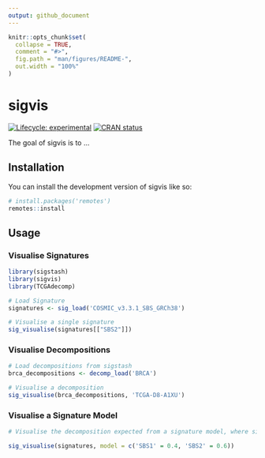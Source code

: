 ```yaml
---
output: github_document
---
```


<!-- README.md is generated from README.Rmd. Please edit that file -->

```r
knitr::opts_chunk$set(
  collapse = TRUE,
  comment = "#>",
  fig.path = "man/figures/README-",
  out.width = "100%"
)
```

# sigvis

<!-- badges: start -->
[![Lifecycle: experimental](https://img.shields.io/badge/lifecycle-experimental-orange.svg)](https://lifecycle.r-lib.org/articles/stages.html#experimental)
[![CRAN status](https://www.r-pkg.org/badges/version/sigvis)](https://CRAN.R-project.org/package=sigvis)
<!-- badges: end -->

The goal of sigvis is to ...

## Installation

You can install the development version of sigvis like so:

``` r
# install.packages('remotes')
remotes::install
```

## Usage

### Visualise Signatures

```r
library(sigstash)
library(sigvis)
library(TCGAdecomp)

# Load Signature 
signatures <- sig_load('COSMIC_v3.3.1_SBS_GRCh38')

# Visualise a single signature
sig_visualise(signatures[["SBS2"]])
```

### Visualise Decompositions

```r

# Load decompositions from sigstash
brca_decompositions <- decomp_load('BRCA')

# Visualise a decomposition
sig_visualise(brca_decompositions, 'TCGA-D8-A1XU')
```

### Visualise a Signature Model

```r

# Visualise the decomposition expected from a signature model, where signature 'SBS1' explains 40% of the mutations in a sample, and 'SBS2' explains the remaining 40%

sig_visualise(signatures, model = c('SBS1' = 0.4, 'SBS2' = 0.6))
```

